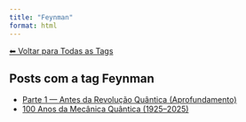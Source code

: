 ```yaml
---
title: "Feynman"
format: html
---
```


[⬅ Voltar para Todas as Tags](../tags.qmd)

## Posts com a tag **Feynman**

- [Parte 1 — Antes da Revolução Quântica (Aprofundamento)](/posts/fisica/parte-1-mecanica-quantica.html)
- [100 Anos da Mecânica Quântica (1925–2025)](/posts/fisica/100-anos-mecanica-quantica.html)
